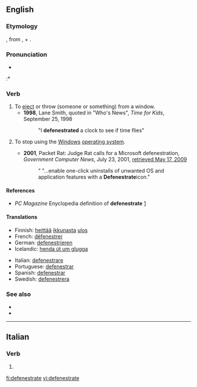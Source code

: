 {{was wotd|2006|February|28}}
==English==

===Etymology===
{{back-form|defenestration|nodot=3}}, from {{etyl|la}} {{term|de-||out|lang=la}}, + {{term|fenestra||[[window]]|lang=la}}.

===Pronunciation===
* {{IPA|/dəˈfɛnɪstɹeɪt/}}
:* {{rhymes|eɪt}}

===Verb===
{{en-verb|defenestrat|ing}}

# To [[eject]] or throw (someone or something) from a window.
#* '''1998''', Lane Smith, quoted in "Who's News", ''Time for Kids'', September 25, 1998
#*: "I '''defenestrated''' a clock to see if time flies"
# {{rfv-sense}} {{context|computing|jocular|slang}} To stop using the [[Windows]] [[operating system]].
#* '''2001''', Packet Rat: Judge Rat calls for a Microsoft defenestration, ''Government Computer News'', July 23, 2001, [http://gcn.com/articles/2001/07/21/packet-rat_633659204168370717.aspx retrieved May 17, 2009]
#*:" "...enable one-click uninstalls of unwanted OS and application features with a '''Defenestrate'''icon."

====References====
* ''PC Magazine'' Enyclopedia definition of '''defenestrate''' [http://www.pcmag.com/encyclopedia_term/0,2542,t=defenestrate&i=56449,00.asp]

====Translations====
{{trans-top|eject from a window}}
* Finnish: [[heittää]] [[ikkuna]]sta [[ulos]]
* French: [[défenestrer]]
* German: [[defenestrieren]]
* Icelandic: [[henda út um glugga]]
{{trans-mid}}
* Italian: [[defenestrare]]
* Portuguese: [[defenestrar]]
* Spanish: [[defenestrar]]
* Swedish: [[defenestrera]]
{{trans-bottom}}

===See also===
* {{pedialite|Defenestration}}
* {{pedialite|Defenestrations of Prague}}

----

==Italian==

===Verb===
{{infl|it|verb form}}

# {{form of|[[second person plural|Second person plural]] [[present tense]] and [[imperative]]|[[defenestrare]]}}

[[fi:defenestrate]]
[[vi:defenestrate]]